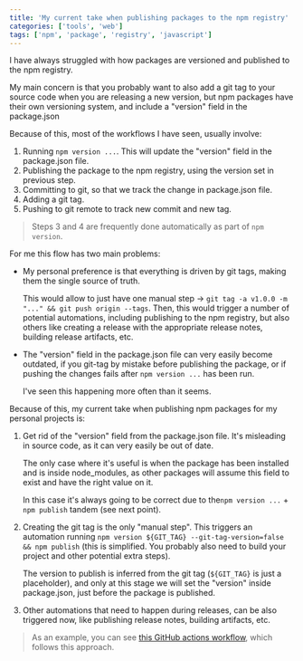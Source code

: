 ```yaml
---
title: 'My current take when publishing packages to the npm registry'
categories: ['tools', 'web']
tags: ['npm', 'package', 'registry', 'javascript']
---
```


I have always struggled with how packages are versioned and published to the npm registry.

My main concern is that you probably want to also add a git tag to your source code when you are releasing a new version, but npm packages have their own versioning system, and include a "version" field in the package.json

Because of this, most of the workflows I have seen, usually involve:

1. Running `npm version ...`. This will update the "version" field in the package.json file.
2. Publishing the package to the npm registry, using the version set in previous step.
3. Committing to git, so that we track the change in package.json file.
4. Adding a git tag.
5. Pushing to git remote to track new commit and new tag.

> Steps 3 and 4 are frequently done automatically as part of `npm version`.

For me this flow has two main problems:

* My personal preference is that everything is driven by git tags, making them the single source of truth.

  This would allow to just have one manual step -> `git tag -a v1.0.0 -m "..." && git push origin --tags`. Then, this would trigger a number of potential automations, including publishing to the npm registry, but also others like creating a release with the appropriate release notes, building release artifacts, etc.

* The "version" field in the package.json file can very easily become outdated, if you git-tag by mistake before publishing the package, or if pushing the changes fails after `npm version ...` has been run.

  I've seen this happening more often than it seems.

Because of this, my current take when publishing npm packages for my personal projects is:

1. Get rid of the "version" field from the package.json file. It's misleading in source code, as it can very easily be out of date.

    The only case where it's useful is when the package has been installed and is inside node_modules, as other packages will assume this field to exist and have the right value on it.

    In this case it's always going to be correct due to  the`npm version ...` + `npm publish` tandem (see next point).

2. Creating the git tag is the only "manual step". This triggers an automation running `npm version ${GIT_TAG} --git-tag-version=false && npm publish` (this is simplified. You probably also need to build your project and other potential extra steps).

    The version to publish is inferred from the git tag (`${GIT_TAG}` is just a placeholder), and only at this stage we will set the "version" inside package.json, just before the package is published.

3. Other automations that need to happen during releases, can be also triggered now, like publishing release notes, building artifacts, etc.

> As an example, you can see [this GitHub actions workflow](https://github.com/shlinkio/github-actions/blob/24de7a2b89a9eb11b0acfd184de7187698b051b6/.github/workflows/js-lib-publish.yml), which follows this approach.
